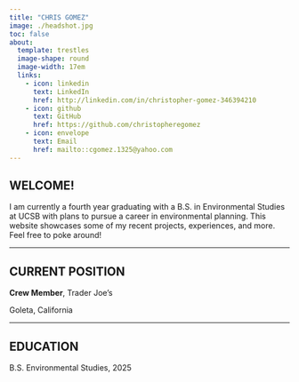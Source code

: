 ```yaml
---
title: "CHRIS GOMEZ"
image: ./headshot.jpg
toc: false
about: 
  template: trestles
  image-shape: round
  image-width: 17em
  links: 
    - icon: linkedin
      text: LinkedIn
      href: http://linkedin.com/in/christopher-gomez-346394210 
    - icon: github 
      text: GitHub
      href: https://github.com/christopheregomez 
    - icon: envelope 
      text: Email
      href: mailto::cgomez.1325@yahoo.com 
---
```


## WELCOME!

I am currently a fourth year graduating with a B.S. in Environmental Studies at UCSB with plans to pursue a career in environmental planning. This website showcases some of my recent projects, experiences, and more. Feel free to poke around!

------------------------------------------------------------------------

## CURRENT POSITION

**Crew Member**, Trader Joe's

Goleta, California

------------------------------------------------------------------------

## EDUCATION

B.S. Environmental Studies, 2025

## 
